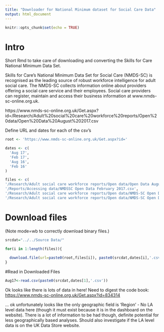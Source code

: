 ```yaml
---
title: "Downloader for National Minimum dataset for Social Care Data"
output: html_document
---
```


```r
knitr::opts_chunk$set(echo = TRUE)
```

# Intro

Short Rmd to take care of downloading and converting the Skills for Care National Minimum Data Set.

Skills for Care's National Minimum Data Set for Social Care (NMDS-SC) is recognised as the leading source of robust workforce intelligence for adult social care. The NMDS-SC collects information online about providers offering a social care service and their employees. Social care providers can register, maintain and access their business information at www.nmds-sc-online.org.uk. 

https://www.nmds-sc-online.org.uk/Get.aspx?id=/Research/Adult%20social%20care%20workforce%20reports/Open%20data/Open%20Data%20August%202017.csv

Define URL and dates for each of the csv's
```r
root <- 'https://www.nmds-sc-online.org.uk/Get.aspx?id='

dates <- c(
  'Aug 17',
  'Feb 17',
  'Aug 16',
  'Feb 16'
)

files <- c(
'/Research/Adult social care workforce reports/Open data/Open Data August 2017.csv',
'/Reports/Accessing data/NMDSSC Open Data February 2017.csv',
'/Research/Adult social care workforce reports/Open data/NMDS-SC Open Data Analysis File - August 2016.csv',
'/Research/Adult social care workforce reports/Open data/NMDS-SC Open Data Analysis File - February 2016.csv')

```

# Download  files 
(Note mode=wb to correctly download binary files.)
```r
srcdat="../../Source Data/"

for(i in 1:length(files)){
  
  download.file(url=paste0(root,files[i]), paste0(srcdat,dates[i],'.csv'), mode="wb")
}
```

#Read in Downloaded Files
```r
Aug17<-read.csv(paste0(srcdat,dates[1],'.csv'))
```

Ok looks like there is lots of data in here! Need to digest the code book:
<https://www.nmds-sc-online.org.uk/Get.aspx?id=834314>

... ok unfortunately looks like the only geographic field is 'Region' - No LA level data here (though it must exist because it is in the dashboard on the website). There is a lot of information to be had though, definite potential for less geographically based analyses. Should also investigate if the LA level data is on the UK Data Store website.